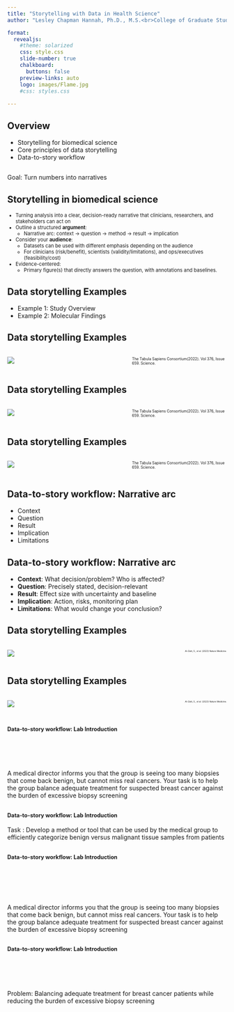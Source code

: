 ```yaml
---
title: "Storytelling with Data in Health Science"
author: "Lesley Chapman Hannah, Ph.D., M.S.<br>College of Graduate Studies<br>Northeast Ohio Medical University"

format: 
  revealjs:
    #theme: solarized
    css: style.css
    slide-number: true
    chalkboard: 
      buttons: false
    preview-links: auto
    logo: images/Flame.jpg
    #css: styles.css
    
---
```


## Overview

::: incremental
- Storytelling for biomedical science
- Core principles of data storytelling
- Data-to-story workflow


:::


::: footer

:::


##

Goal: Turn numbers into narratives



## Storytelling in biomedical science


<div style="font-size: 80%">
::: incremental
-  Turning analysis into a clear, decision-ready narrative that clinicians, researchers, and stakeholders can act on
-  Outline a structured **argument**:
    - Narrative arc: context $\rightarrow$ question $\rightarrow$ method $\rightarrow$ result $\rightarrow$ implication
- Consider your **audience**:
    - Datasets can be used with different emphasis depending on the audience
    - For clinicians (risk/benefit), scientists (validity/limitations), and ops/executives (feasibility/cost)
- Evidence-centered: 
    - Primary figure(s) that directly answers the question, with annotations and baselines.


:::


::: footer
:::

</div>


## Data storytelling Examples


::: incremental
-  Example 1: Study Overview
-  Example 2: Molecular Findings

:::


::: footer
:::

## Data storytelling Examples

::: columns
::: {.column width="50%"}
![](images/Science.abl4896-fa.jpg){.border .border-thick}
:::

::: {.column width="10%"}

:::
<span style="font-size:60%">The Tabula Sapiens Consortium(2022). Vol 376, Issue 659. Science.</span>
:::
::: footer
:::

## Data storytelling Examples


::: columns
::: {.column width="50%"}
![](images/science.abl4896-f1.jpg){.border .border-thick}
:::

::: {.column width="10%"}

:::
<span style="font-size:60%">The Tabula Sapiens Consortium(2022). Vol 376, Issue 659. Science.</span>
:::
::: footer
:::

## Data storytelling Examples


::: columns
::: {.column width="50%"}
![](images/science.abl4896-f6.jpg){.border .border-thick}
:::

::: {.column width="10%"}

:::
<span style="font-size:60%">The Tabula Sapiens Consortium(2022). Vol 376, Issue 659. Science.</span>
:::
::: footer
:::




## Data-to-story workflow: Narrative arc

::: incremental
-  Context
- Question
- Result
- Implication
- Limitations
:::
::: footer
:::


## Data-to-story workflow: Narrative arc

::: incremental
-  **Context**: What decision/problem? Who is affected?
- **Question**: Precisely stated, decision-relevant
- **Result**: Effect size with uncertainty and baseline
- **Implication**: Action, risks, monitoring plan
- **Limitations**: What would change your conclusion?
:::
::: footer
:::




## Data storytelling Examples


::: columns
::: {.column width="22%"}
![](images/Myocardial_Infarction_1_1.png){.border .border-thick}
:::

::: {.column width="10%"}

:::
<span style="font-size:35%">Al-Zaiti, S., et al. (2023) Nature Medicine.</span>
:::
::: footer
:::


## Data storytelling Examples


::: columns
::: {.column width="50%"}
![](images/Myocardial_Infarction_1.png){.border .border-thick}
:::

::: {.column width="10%"}

:::
<span style="font-size:35%">Al-Zaiti, S., et al. (2023) Nature Medicine.</span>
:::
::: footer
:::


## <span style="font-size:60%">Data-to-story workflow: Lab Introduction </span> {.smaller}
<br>
<br>
<br>
<br>
A medical director informs you that the group is seeing too many biopsies that come back benign, but cannot miss real cancers. Your task is to help the group balance adequate treatment for suspected breast cancer against the burden of excessive biopsy screening


::: footer
:::


## <span style="font-size:60%">Data-to-story workflow: Lab Introduction </span> {.smaller}

::: incremental

Task : Develop a method or tool that can be used by the medical group to efficiently categorize benign versus malignant tissue samples from patients
:::
::: footer
:::



## <span style="font-size:60%">Data-to-story workflow: Lab Introduction </span> {.smaller}
<br>
<br>
<br>
<br>

A medical director informs you that the group is seeing too many biopsies that come back benign, but cannot miss real cancers. Your task is to help the group balance adequate treatment for suspected breast cancer against the burden of excessive biopsy screening


::: footer
:::



## <span style="font-size:60%">Data-to-story workflow: Lab Introduction </span> {.smaller}
<br>
<br>
<br>
<br>
Problem: Balancing adequate treatment for breast cancer patients while reducing the burden of excessive biopsy screening



::: footer
:::



